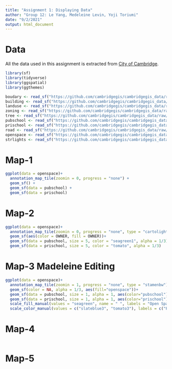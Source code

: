 ```yaml
---
title: "Assignment 1: Displaying Data"
author: "Group 12: Le Yang, Medeleine Levin, Yoji Toriumi"
date: "9/2/2021"
output: html_document
---
```


# Data
All the data used in this assignment is extracted from [City of Cambridge]( https://github.com/cambridgegis/cambridgegis_data). 

```r
library(sf)
library(tidyverse)
library(ggspatial)
library(ggthemes)
```

```r
boudary <- read_sf("https://github.com/cambridgegis/cambridgegis_data/raw/main/Boundary/CDD_Neighborhoods/BOUNDARY_CDDNeighborhoods.geojson")
building <- read_sf("https://github.com/cambridgegis/cambridgegis_data/raw/main/Basemap/Buildings/BASEMAP_Buildings.geojson")
landuse <- read_sf("https://github.com/cambridgegis/cambridgegis_data/raw/main/CDD/Land_Use/CDD_LandUse.topojson")
zoning <- read_sf("https://github.com/cambridgegis/cambridgegis_data/raw/main/CDD/Zoning_Districts/CDD_ZoningDistricts.geojson")
tree <- read_sf("https://github.com/cambridgegis/cambridgegis_data/raw/main/Environmental/Trees/ENVIRONMENTAL_StreetTrees.geojson")
pubschool <- read_sf("https://github.com/cambridgegis/cambridgegis_data/raw/main/Landmark/Public_Schools/LANDMARK_PublicSchools.geojson")
prischool <- read_sf("https://github.com/cambridgegis/cambridgegis_data/raw/main/Landmark/Private_Schools/LANDMARK_PrivateSchools.geojson")
road <- read_sf("https://github.com/cambridgegis/cambridgegis_data/raw/main/Basemap/Roads/BASEMAP_Roads.geojson")
openspace <- read_sf("https://github.com/cambridgegis/cambridgegis_data/raw/main/Recreation/Open_Space/RECREATION_OpenSpace.geojson")
strlights <- read_sf("https://github.com/cambridgegis/cambridgegis_data/raw/main/Infra/Street_Lights/INFRA_StreetLights.geojson")
```

# Map-1
```r
ggplot(data = openspace)+
  annotation_map_tile(zoomin = 0, progress = "none") +
  geom_sf() +
  geom_sf(data = pubschool) +
  geom_sf(data = prischool)
```

# Map-2
```r
ggplot(data = openspace)+
  annotation_map_tile(zoomin = 0, progress = "none", type = "cartolight") +
  geom_sf(aes(color = OWNER, fill = OWNER))+
  geom_sf(data = pubschool, size = 5, color = "seagreen1", alpha = 1/3) +
  geom_sf(data = prischool, size = 5, color = "tomato", alpha = 1/3)
```

# Map-3 Madeleine Editing
```r
ggplot(data = openspace)+
  annotation_map_tile(zoomin = 1, progress = "none", type = "stamenbw")+
  geom_sf(color = NA, alpha = 1/3, aes(fill="openspace"))+
  geom_sf(data = pubschool, size = 1, alpha = 1, aes(color="pubschool")) +
  geom_sf(data = prischool, size = 1, alpha = 1, aes(color="prischool")) +
  scale_fill_manual(values = "seagreen", name = " ", labels = "Open Space") +
  scale_color_manual(values = c("slateblue3", "tomato3"), labels = c("Public Schools", "Private Schools"), name = " ")
```

# Map-4
```r

```

# Map-5
```r

```

